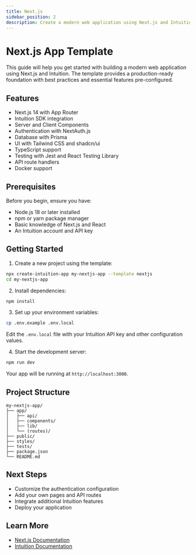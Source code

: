 ```yaml
---
title: Next.js
sidebar_position: 2
description: Create a modern web application using Next.js and Intuition
---
```


# Next.js App Template

This guide will help you get started with building a modern web application using Next.js and Intuition. The template provides a production-ready foundation with best practices and essential features pre-configured.

## Features

- Next.js 14 with App Router
- Intuition SDK integration
- Server and Client Components
- Authentication with NextAuth.js
- Database with Prisma
- UI with Tailwind CSS and shadcn/ui
- TypeScript support
- Testing with Jest and React Testing Library
- API route handlers
- Docker support

## Prerequisites

Before you begin, ensure you have:
- Node.js 18 or later installed
- npm or yarn package manager
- Basic knowledge of Next.js and React
- An Intuition account and API key

## Getting Started

1. Create a new project using the template:

```bash
npx create-intuition-app my-nextjs-app --template nextjs
cd my-nextjs-app
```

2. Install dependencies:

```bash
npm install
```

3. Set up your environment variables:

```bash
cp .env.example .env.local
```

Edit the `.env.local` file with your Intuition API key and other configuration values.

4. Start the development server:

```bash
npm run dev
```

Your app will be running at `http://localhost:3000`.

## Project Structure

```
my-nextjs-app/
├── app/
│   ├── api/
│   ├── components/
│   ├── lib/
│   └── (routes)/
├── public/
├── styles/
├── tests/
├── package.json
└── README.md
```

## Next Steps

- Customize the authentication configuration
- Add your own pages and API routes
- Integrate additional Intuition features
- Deploy your application

## Learn More

- [Next.js Documentation](https://nextjs.org/docs)
- [Intuition Documentation](/) 
